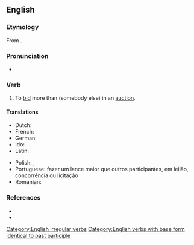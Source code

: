 ==English==

===Etymology===
From {{prefix|out|bid|lang=en}}.

===Pronunciation===
* {{IPA|/aʊtˈbɪd/|lang=en}}

===Verb===
{{en-verb|outbids|outbidding|outbid|outbid|past_ptc2=outbidden}}

# {{lb|en|transitive}} To [[bid]] more than (somebody else) in an [[auction]].

====Translations====
{{trans-top|To bid more than somebody else}}
* Dutch: {{t+|nl|overbieden}}
* French: {{t+|fr|surenchérir}}
* German: {{t|de|überbieten}}
* Ido: {{t|io|superaucionar}}
* Latin: {{t+|la|adiciō}}
{{trans-mid}}
* Polish: {{t|pl|przelicytować|pf}}, {{t|pl|przelicytowywać|impf}}
* Portuguese: fazer um lance maior que outros participantes, em leilão, concorrência ou licitação
* Romanian: {{t+|ro|supralicita}}
{{trans-bottom}}

===References===
* {{R:Century 1911}}
* {{R:Webster 1913}}

[[Category:English irregular verbs]]
[[Category:English verbs with base form identical to past participle]]